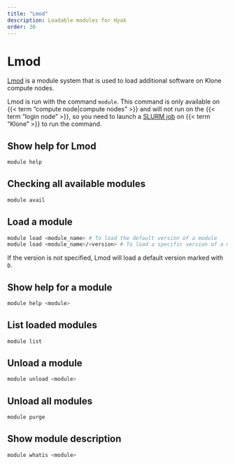 ```yaml
---
title: "Lmod"
description: Loadable modules for Hyak
order: 30
---
```

# Lmod

[Lmod](https://www.tacc.utexas.edu/research/tacc-research/lmod/) is a module system that is used to load additional software on Klone compute nodes.

Lmod is run with the command `module`. This command is only available on {{< term "compute node|compute nodes"  >}} and will not run on the {{< term "login node" >}}, so you need to launch a [SLURM job](../compute/slurm.qmd) on {{< term "Klone" >}} to run the command.


## Show help for Lmod

```bash
module help
```

## Checking all available modules

```bash
module avail
```

## Load a module

```bash
module load <module_name> # To load the default version of a module
module load <module_name>/<version> # To load a specific version of a module
```

If the version is not specified, Lmod will load a default version marked with `D`.

## Show help for a module

```bash
module help <module>
```

## List loaded modules

```bash
module list
```

## Unload a module

```bash
module unload <module>
```

## Unload all modules

```bash
module purge
```

## Show module description

```bash
module whatis <module>
```
